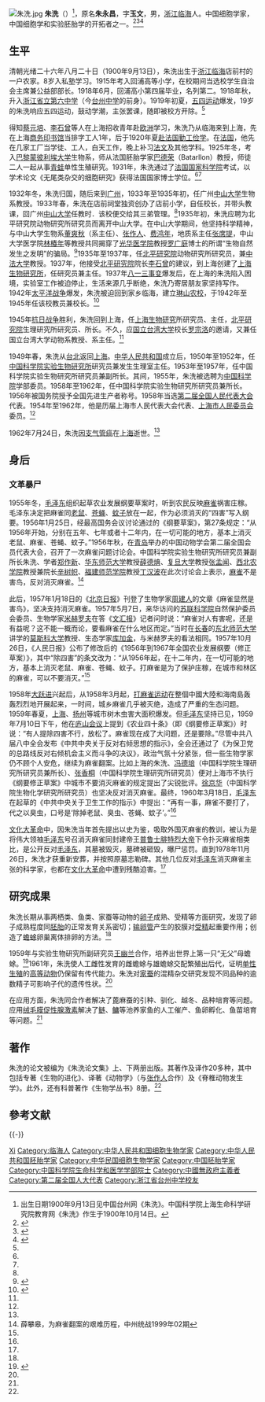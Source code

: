 [[File:朱洗.jpg|thumb]]
'''朱洗'''（{{bd|1900年|9月13日|1962年|7月24日|catIdx=}}）<ref>出生日期1900年9月13日见中国台州网《朱洗》。中国科学院上海生命科学研究院教育网《朱洗》作生于1900年10月14日。</ref>，原名'''朱永昌'''，字'''玉文'''，男，[[浙江|浙江]][[临海|临海]]人。中国细胞学家，中国细胞学和实验胚胎学的开拓者之一。<ref>{{Cite Q|Q66728845|url=http://www.cnki.com.cn/Article/CJFDTOTAL-KXTB196210004.htm}}</ref><ref name=zgtzw>{{Cite web|title=朱洗|url=http://www.taizhou.com.cn/a/20061117/content_1602.html|accessdate=2006-11-17|work=中国台州网|archiveurl=https://web.archive.org/web/20110530142148/http://www.taizhou.com.cn/a/20061117/content_1602.html|archivedate=2011-05-30|dead-url=no}}</ref><ref name=shang>{{Cite web|title=朱洗|url=http://hr.sibs.ac.cn/ysfc_1.asp?id=%D6%EC%CF%B4|accessdate=2013-05-02|work=中国科学院上海生命科学研究院教育网|archive-date=2016-03-06|archive-url=https://web.archive.org/web/20160306193344/http://hr.sibs.ac.cn/ysfc_1.asp?id=%d6%ec%cf%b4|dead-url=yes}}</ref>

== 生平 ==
清朝光绪二十六年八月二十日（1900年9月13日），朱洗出生于[[浙江|浙江]][[临海|临海]]店前村的一户农家。8岁入私塾学习。1915年考入回浦高等小学，在校期间当选校学生自治会主席兼公益部部长。1918年6月，回浦高小第四届毕业，名列第二。1918年秋，升入[[浙江省立第六中学|浙江省立第六中学]]（今[[台州中学|台州中学]]的前身）。1919年初夏，[[五四运动|五四运动]]爆发，19岁的朱洗响应五四运动，鼓动学潮，主张罢课，随即被校方开除。<ref name=zgtzw/>

得知[[蔡元培|蔡元培]]、[[李石曾|李石曾]]等人在上海招收青年赴[[欧洲|欧洲]]学习，朱洗乃从临海来到上海，先在上海[[商务印书馆|商务印书馆]]当排字工人1年，后于1920年夏[[留法勤工俭学|赴法国勤工俭学]]。在[[法国|法国]]，他先在几家工厂当学徒、工人，白天工作，晚上补习[[法文|法文]]及其他学科。1925年冬，考入[[巴黎|巴黎]][[蒙彼利埃大学|蒙彼利埃大学]]生物系，师从法国胚胎学家[[巴德荣|巴德荣]]（Batarllon）教授，师徒二人一起从事[[青蛙|青蛙]]单性生殖研究。1931年，朱洗通过了[[法国国家科学院|法国国家科学院]]考试，以学术论文《无尾类杂交的细胞研究》获得法国国家博士学位。<ref name=zgtzw/><ref name=shang/>

1932年冬，朱洗归国，随后来到[[广州|广州]]，1933年至1935年初，任广州[[中山大学|中山大学]]生物系教授。1933年春，朱洗在店前祠堂独资创办了店前小学，自任校长，并带头教课，回广州[[中山大学|中山大学]]任教时．该校便交给其三弟管理。<ref name=zgtzw/>1935年初，朱洗应聘为北平研究院动物研究所研究员而离开中山大学。在中山大学期间，他坚持科学精神，与中山大学生物系[[董爽秋|董爽秋]]（系主任）、[[张作人|张作人]]、[[费鸿年|费鸿年]]，地质系主任[[张席提|张席提]]，中山大学医学院[[林椿年|林椿年]]等教授共同揭穿了[[光华医学院|光华医学院]]教授[[罗广庭|罗广庭]]博士的所谓“生物自然发生之发明”的骗局。<ref>{{cite web|url=http://gjs.sysu.edu.cn/zsdxxs/ms/9709.htm|title=朱洗教授|work=中山大学校史|publisher=|access-date=2013-05-02|archive-url=https://web.archive.org/web/20120907183936/http://gjs.sysu.edu.cn/zsdxxs/ms/9709.htm|archive-date=2012-09-07|dead-url=yes}}</ref>1935年至1937年，任[[北平研究院|北平研究院]]动物研究所研究员，兼[[中法大学|中法大学]]教授。1937年，他接受[[北平研究院|北平研究院]]院长[[李石曾|李石曾]]的建议，到上海创建了[[上海生物研究所|上海生物研究所]]，任研究员兼主任。1937年[[八一三事变|八一三事变]]爆发后，在上海的朱洗陷入困境，实验室工作被迫停止，生活来源几乎断绝，朱洗乃寄居朋友家坚持写作。1942年[[太平洋战争|太平洋战争]]爆发，朱洗被迫回到家乡临海，建立[[琳山农校|琳山农校]]，于1942年至1945年任该校教员兼校长。<ref name=gmw>{{cite web|url=http://www.gmw.cn/content/2005-11/28/content_334801.htm|title=我国细胞学和实验胚胎学的开拓者之一――朱洗|work=光明网|date=2005-11-28|publisher=|access-date=2013-05-02|archive-date=2012-10-06|archive-url=https://web.archive.org/web/20121006044553/http://www.gmw.cn/content/2005-11/28/content_334801.htm|dead-url=no}}</ref>

1945年[[抗日战争|抗日战争]]胜利，朱洗回到上海，任[[上海生物研究|上海生物研究]]所研究员、主任，[[北平研究院|北平研究院]]生理研究所研究员、所长。不久，应[[国立台湾大学|国立台湾大学]]校长[[罗宗洛|罗宗洛]]的邀请，又兼任国立台湾大学动物系教授、系主任。<ref name=gmw/>

1949年春，朱洗从[[台北|台北]]返回[[上海|上海]]。[[中华人民共和国|中华人民共和国]]成立后，1950年至1952年，任[[中国科学院实验生物研究所|中国科学院实验生物研究所]]研究员兼发生生理室主任。1953年至1957年，任中国科学院实验生物研究所研究员兼副所长。其间，1955年，朱洗被选聘为[[中国科学院|中国科学院]]学部委员。1958年至1962年，任中国科学院实验生物研究所研究员兼所长。1956年被国务院授予全国先进生产者称号。1958年当选[[第二届全国人民代表大会|第二届全国人民代表大会]]代表。1954年至1962年，他是历届上海市人民代表大会代表、[[上海市人民委员会|上海市人民委员会]]委员。<ref name=gmw/>

1962年7月24日，朱洗因[[支气管癌|支气管癌]]在[[上海|上海]]逝世。<ref name=shang/>

== 身后 ==
=== 文革暴尸 ===
1955年冬，[[毛泽东|毛泽东]]组织起草农业发展纲要草案时，听到农民反映[[麻雀|麻雀]]祸害庄稼。毛泽东决定把麻雀同[[老鼠|老鼠]]、[[苍蝇|苍蝇]]、[[蚊子|蚊子]]放在一起，作为必须消灭的“四害”写入纲要。1956年1月25日，经最高国务会议讨论通过的《纲要草案》，第27条规定：“从1956年开始，分别在五年、七年或者十二年内，在一切可能的地方，基本上消灭老鼠、麻雀、苍蝇、蚊子。”1956年秋，在[[青岛|青岛]]举办的中国动物学会第二届全国会员代表大会，召开了一次麻雀问题讨论会。中国科学院实验生物研究所研究员兼副所长朱洗、学者[[郑作新|郑作新]]、[[华东师范大学|华东师范大学]]教授[[薛德焴|薛德焴]]、[[复旦大学|复旦大学]]教授[[张孟闻|张孟闻]]、[[西北农学院|西北农学院]]教授兼院长[[辛树帜|辛树帜]]、[[福建师范学院|福建师范学院]]教授[[丁汉波|丁汉波]]在此次讨论会上表示，[[麻雀|麻雀]]不是害鸟，反对消灭麻雀。<ref name=xue>薛攀皋，为麻雀翻案的艰难历程，中州统战1999年02期</ref>

此后，1957年1月18日的《[[北京日报|北京日报]]》刊登了生物学家[[周建人|周建人]]的文章《麻雀显然是害鸟》，坚决支持消灭麻雀。1957年5月7日，来华访问的[[苏联科学院|苏联科学院]]自然保护委员会委员、生物学家[[米赫罗夫|米赫罗夫]]在答《[[文汇报_(香港)|文汇报]]》记者问时说：“麻雀对人有害呢，还是有益呢？这不能一概而论，要看麻雀在什么地区而定。”当时在[[长春|长春]]的[[东北师范大学|东北师范大学]]讲学的[[莫斯科大学|莫斯科大学]]教授、生态学家[[库加金|库加金]]，与米赫罗夫的看法相同。1957年10月26日，《人民日报》公布了修改后的《1956年到1967年全国农业发展纲要（修正草案）》，其中“除四害”的条文改为：“从1956年起，在十二年内，在一切可能的地方，基本上消灭老鼠、麻雀、苍蝇、蚊子。打麻雀是为了保护庄稼，在城市和林区的麻雀，可以不要消灭。”<ref name=xue/>

1958年[[大跃进|大跃进]]兴起后，从1958年3月起，[[打麻雀运动|打麻雀运动]]在整個中國大陸和海南島轰轰烈烈地开展起来，一时间，城乡麻雀几乎被灭绝，造成了严重的生态问题。1959年春夏，[[上海|上海]]、[[扬州|扬州]]等城市树木虫害大面积爆发。但[[毛泽东|毛泽东]]坚持已见，1959年7月10日下午，他在[[庐山会议|庐山会议]]上提到《农业四十条》（即《纲要修正草案》）时说：“有人提除四害不行，放松了。麻雀现在成了大问题，还是要除。”尽管中共八届八中全会发布《中共中央关于反对右倾思想的指示》，全会还通过了《为保卫党的总路线反对右倾机会主义而斗争的决议》，政治气氛十分紧张，但一些生物学家仍不顾个人安危，继续为麻雀翻案。比如上海的朱洗、[[冯德培|冯德培]]（中国科学院生理研究所研究员兼所长）、[[张香桐|张香桐]]（中国科学院生理研究所研究员）便对上海市不执行《纲要修正草案》中城市不要消灭麻雀的规定提出了尖锐批评。[[徐京华|徐京华]]（中国科学院生物化学研究所研究员）也坚决反对消灭麻雀。最终，1960年3月18日，[[毛泽东|毛泽东]]在起草的《中共中央关于卫生工作的指示》中提出：“再有一事，麻雀不要打了，代之以臭虫，口号是‘除掉老鼠、臭虫、苍蝇、蚊子’。”<ref name=xue/>

[[文化大革命|文化大革命]]中，因朱洗当年首先提出以史为鉴，吸取外国灭麻雀的教训，被认为是将伟大领袖[[毛泽东|毛泽东]]号召消灭麻雀同封建帝王[[普鲁士|普鲁士]][[腓特烈大帝|腓特烈大帝]]下令扑灭麻雀相类比，是公开反对[[毛泽东|毛泽东]]，其墓被毁灭，墓碑被砸毁，曝尸惩罚。直到1978年11月26日，朱洗才获重新安葬，并按照原墓志勒碑。其他几位反对[[毛泽东|毛泽东]]消灭麻雀主张的科学家，也都在[[文化大革命|文化大革命]]中遭到残酷迫害。<ref name=xue/>

== 研究成果 ==
朱洗长期从事两栖类、鱼类、家蚕等动物的[[卵子|卵子]]成熟、受精等方面研究，发现了卵子成熟程度同[[胚胎|胚胎]]的正常发育关系密切；[[输卵管|输卵管]]产生的胶膜对[[受精|受精]]起重要作用；创造了[[蟾蜍|蟾蜍]]卵巢离体排卵的方法。<ref name=shang/>

1959年与实验生物研究所副研究员[[王幽兰|王幽兰]]合作，培养出世界上第一只“无父”母蟾蜍。<ref>{{Cite book|title=历史的丰碑：中华人民共和国国史全鉴·十 科技卷|author=中共中央党校理论研究室编; 刘海藩主编; 白占群副主编|publisher=中共中央文献出版社|year=2004|isbn=|location=北京|pages=}}</ref>1961年，朱洗使人工雌性发育的雌蟾蜍与雄蟾蜍交配繁殖出后代，证明[[单性生殖|单性生殖]]的[[高等动物|高等动物]]仍保留有传代能力。朱洗对[[家蚕|家蚕]]的混精杂交研究发现不同品种的逾数精子可影响子代的遗传性状。<ref name=shang/>

在应用方面，朱洗同合作者解决了蓖麻蚕的引种、驯化、越冬、品种培育等问题。应用[[绒毛膜促性腺激素|绒毛膜促性腺激素]]解决了[[鲢|鲢]]、[[鳙|鳙]]等池养家鱼的人工催产、鱼卵孵化、鱼苗培育等问题。<ref name=shang/>

== 著作 ==
朱洗的论文被编为《朱洗论文集》上、下两册出版。其著作及译作20多种，其中包括专著《生物的进化》、译著《动物学》（与[[张作人|张作人]]合作）及《脊椎动物发生学》。此外，还有科普著作《生物学丛书》8册。<ref name=gmw/>

== 參考文献 ==
{{Reflist|2}}

{{-}}
{{中国科学院生命科学和医学学部院士}}

{{Authority control}}
{{DEFAULTSORT:Zhu朱}}
[[Category:朱姓|Xi]]
[[Category:临海人|Category:临海人]]
[[Category:中华人民共和国细胞生物学家|Category:中华人民共和国细胞生物学家]]
[[Category:中华人民共和国胚胎学家|Category:中华人民共和国胚胎学家]]
[[Category:中华民国细胞生物学家|Category:中华民国细胞生物学家]]
[[Category:中国胚胎学家|Category:中国胚胎学家]]
[[Category:中国科学院生命科学和医学学部院士|Category:中国科学院生命科学和医学学部院士]]
[[Category:中國無政府主義者|Category:中國無政府主義者]]
[[Category:第二届全国人大代表|Category:第二届全国人大代表]]
[[Category:浙江省台州中学校友|Category:浙江省台州中学校友]]